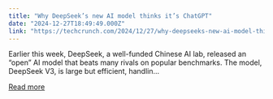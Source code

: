 ```yaml
---
title: "Why DeepSeek’s new AI model thinks it’s ChatGPT"
date: "2024-12-27T18:49:49.000Z"
link: "https://techcrunch.com/2024/12/27/why-deepseeks-new-ai-model-thinks-its-chatgpt/"
---
```


Earlier this week, DeepSeek, a well-funded Chinese AI lab, released an &#8220;open&#8221; AI model that beats many rivals on popular benchmarks. The model, DeepSeek V3, is large but efficient, handlin...

[Read more](https://techcrunch.com/2024/12/27/why-deepseeks-new-ai-model-thinks-its-chatgpt/)
